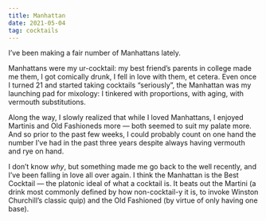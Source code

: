 ```yaml
---
title: Manhattan
date: 2021-05-04
tag: cocktails
---
```


I’ve been making a fair number of Manhattans lately.

Manhattans were my ur-cocktail: my best friend’s parents in college made me them, I got comically drunk, I fell in love with them, et cetera. Even once I turned 21 and started taking cocktails “seriously”, the Manhattan was my launching pad for mixology: I tinkered with proportions, with aging, with vermouth substitutions.

Along the way, I slowly realized that while I loved Manhattans, I enjoyed Martinis and Old Fashioneds more — both seemed to suit my palate more. And so prior to the past few weeks, I could probably count on one hand the number I’ve had in the past three years despite always having vermouth and rye on hand.

I don’t know *why*, but something made me go back to the well recently, and I’ve been falling in love all over again. I think the Manhattan is the Best Cocktail — the platonic ideal of what a cocktail is. It beats out the Martini (a drink most commonly defined by how non-cocktail-y it is, to invoke Winston Churchill’s classic quip) and the Old Fashioned (by virtue of only having one base).
        